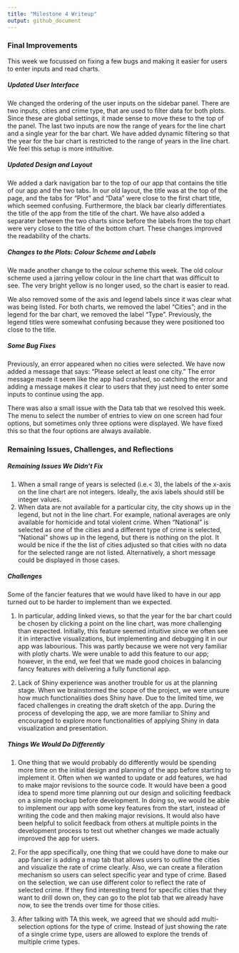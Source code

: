```yaml
---
title: "Milestone 4 Writeup"
output: github_document
---
```


### Final Improvements  

This week we focussed on fixing a few bugs and making it easier for users to enter inputs and read charts. 

##### Updated User Interface  

We changed the ordering of the user inputs on the sidebar panel. There are two inputs, cities and crime type, that are used to filter data for both plots. Since these are global settings, it made sense to move these to the top of the panel. The last two inputs are now the range of years for the line chart and a single year for the bar chart. We have added dynamic filtering so that the year for the bar chart is restricted to the range of years in the line chart. We feel this setup is more intituitive.

##### Updated Design and Layout

We added a dark navigation bar to the top of our app that contains the title of our app and the two tabs. In our old layout, the title was at the top of the page, and the tabs for "Plot" and "Data" were close to the first chart title,  which seemed confusing. Furthermore, the black bar clearly differentiates the title of the app from the title of the chart. We have also added a separater between the two charts since before the labels from the top chart were very close to the title of the bottom chart. These changes improved the readability of the charts. 

##### Changes to the Plots: Colour Scheme and Labels

We made another change to the colour scheme this week. The old colour scheme used a jarring yellow colour in the line chart that was difficult to see. The very bright yellow is no longer used, so the chart is easier to read.  

We also removed some of the axis and legend labels since it was clear what was being listed. For both charts, we removed the label "Cities"; and in the legend for the bar chart, we removed the label "Type". Previously, the legend titles were somewhat confusing because they were positioned too close to the title.   

##### Some Bug Fixes 

Previously, an error appeared when no cities were selected. We have now added a message that says: "Please select at least one city." The error message made it seem like the app had crashed, so catching the error and adding a message makes it clear to users that they just need to enter some inputs to continue using the app.      

There was also a small issue with the Data tab that we resolved this week. The menu to select the number of entries to view on one screen had four options, but sometimes only three options were displayed. We have fixed this so that the four options are always available. 

### Remaining Issues, Challenges, and Reflections

##### Remaining Issues We Didn't Fix

1. When a small range of years is selected (i.e.< 3), the labels of the x-axis on the line chart are not integers. Ideally, the axis labels should still be integer values.  
2. When data are not available for a particular city, the city shows up in the legend, but not in the line chart. For example, national averages are only available for homicide and total violent crime. When "National" is selected as one of the cities and a different type of crime is selected, "National" shows up in the legend, but there is nothing on the plot. It would be nice if the the list of cities adjusted so that cities with no data for the selected range are not listed. Alternatively, a short message could be displayed in those cases.

##### Challenges
Some of the fancier features that we would have liked to have in our app turned out to be harder to implement than we expected.

1. In particular, adding linked views, so that the year for the bar chart could be chosen by clicking a point on the line chart, was more challenging than expected. Initially, this feature seemed intuitive since we often see it in interactive visualizations, but implementing and debugging it in our app was labourious. This was partly because we were not very familiar with plotly charts. We were unable to add this feature to our app; however, in the end, we feel that we made good choices in balancing fancy features with delivering a fully functional app.

2. Lack of Shiny experience was another trouble for us at the planning stage. When we brainstormed the scope of the project, we were unsure how much functionalities does Shiny have. Due to the limited time, we faced challenges in creating the draft sketch of the app. During the process of developing the app, we are more familiar to Shiny and encouraged to explore more functionalities of applying Shiny in data visualization and presentation.


##### Things We Would Do Differently  

1. One thing that we would probably do differently would be spending more time on the initial design and planning of the app before starting to implement it. Often when we wanted to update or add features, we had to make major revisions to the source code. It would have been a good idea to spend more time planning out our design and soliciting feedback on a simple mockup before development. In doing so, we would be able to implement our app with some key features from the start, instead of writing the code and then making major revisions. It would also have been helpful to solicit feedback from others at multiple points in the development process to test out whether changes we made actually improved the app for users.  

2. For the app specifically, one thing that we could have done to make our app fancier is adding a map tab that allows users to outline the cities and visualize the rate of crime clearly. Also, we can create a fileration mechanism so users can select specific year and type of crime. Based on the selection, we can use different color to reflect the rate of selected crime. If they find interesting trend for specific cities that they want to drill down on, they can go to the plot tab that we already have now, to see the trends over time for those cities.

3. After talking with TA this week, we agreed that we should add multi-selection options for the type of crime. Instead of just showing the rate of a single crime type, users are allowed to explore the trends of multiple crime types.  
